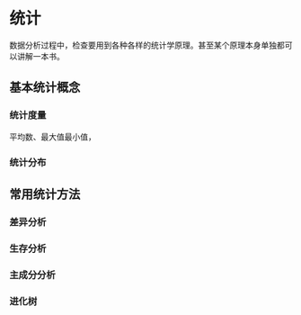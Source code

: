 # 统计 {#statistics}

数据分析过程中，检查要用到各种各样的统计学原理。甚至某个原理本身单独都可以讲解一本书。

## 基本统计概念

### 统计度量

平均数、最大值最小值，

### 统计分布



## 常用统计方法

### 差异分析

### 生存分析

### 主成分分析

### 进化树
